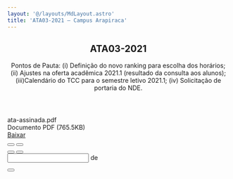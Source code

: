 ```yaml
---
layout: '@/layouts/MdLayout.astro'
title: 'ATA03-2021 — Campus Arapiraca'
---
```



<span></span>
<article id="content">
<header>

<h1>
         ATA03-2021
        </h1>

<p class="lead">
         Pontos de Pauta: (i) Definição do novo ranking para escolha dos horários; (ii) Ajustes na oferta acadêmica 2021.1 (resultado da consulta aos alunos); (iii)Calendário do TCC para o semestre letivo 2021.1; (iv) Solicitação de portaria do NDE.
        </p>

</header>
<div id="viewlet-above-content-body">
</div>
<div id="content-core">
<div id="fileview">
<div class="head">
<div class="name">
<div class="details" style="display:inline-block; padding:0">
            ata-assinada.pdf
            <br/>
            Documento PDF
                            (765.5KB)
           </div>
</div>
<a class="btn btn-more-blue float-end" href="https://arapiraca.ufal.br/graduacao/ciencia-da-computacao/documentos/atas-do-colegiado-e-nde/colegiado/2021/ata-assinada.pdf/%40%40download/file/ata-assinada.pdf">
           Baixar
          </a>
</div>
<div id="canvas-container">
<i class="fa-solid fa-rotate fa-spin">
</i>
<canvas data-src="https://arapiraca.ufal.br/graduacao/ciencia-da-computacao/documentos/atas-do-colegiado-e-nde/colegiado/2021/ata-assinada.pdf/@@download/file/ata-assinada.pdf" id="pdf-viewer">
</canvas>
<div class="controle">
<button class="btn" id="prev" title="Página anterior" type="button">
<i aria-hidden="true" class="fa fa-chevron-left">
</i>
</button>
<button class="btn" id="next" title="Pŕoxima página" type="button">
<i aria-hidden="true" class="fa fa-chevron-right">
</i>
</button>
</div>
</div>
<div class="foot">
<div class="zoom">
<button id="zoom_out" title="Reduzir">
<i aria-hidden="true" class="fa fa-minus">
</i>
</button>
<button id="zoom_in" title="Ampliar">
<i aria-hidden="true" class="fa fa-plus">
</i>
</button>
</div>
<span id="scale">
</span>
<form action="." id="form-page">
<input id="page_num"/>
<span>
            de
           </span>
<span id="page_count">
</span>
</form>
<button id="toggle-screen" title="Alternar tela cheia">
<span aria-hidden="true" class="fa fa-expand">
</span>
</button>
</div>
</div>
</div>
<div id="viewlet-below-content-body">
</div>
</article>